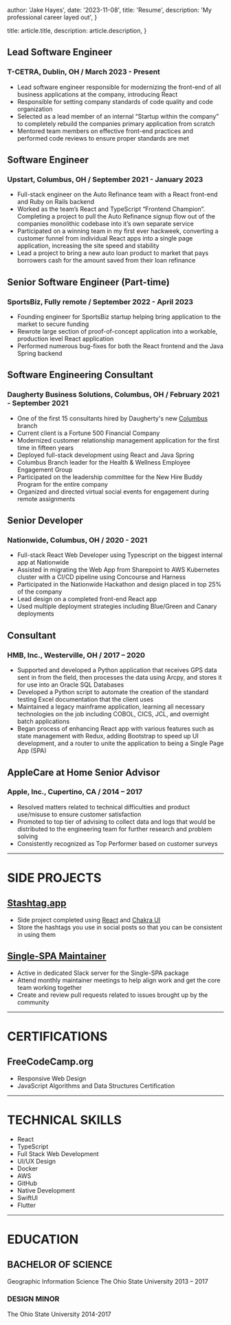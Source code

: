 
  author: 'Jake Hayes',
  date: '2023-11-08',
  title: 'Resume',
  description: 'My professional career layed out',
}

  title: article.title,
  description: article.description,
}


## Lead Software Engineer

### T-CETRA, Dublin, OH / March 2023 - Present

- Lead software engineer responsible for modernizing the front-end of all business applications at the company, introducing React
- Responsible for setting company standards of code quality and code organization
- Selected as a lead member of an internal “Startup within the company” to completely rebuild the companies primary application from scratch
- Mentored team members on effective front-end practices and performed code reviews to ensure proper standards are met

## Software Engineer

### Upstart, Columbus, OH / September 2021 - January 2023

- Full-stack engineer on the Auto Refinance team with a React front-end and Ruby on Rails backend
- Worked as the team’s React and TypeScript “Frontend Champion”. Completing a project to pull the Auto Refinance signup flow out of the companies monolithic codebase into it’s own separate service
- Participated on a winning team in my first ever hackweek, converting a customer funnel from individual React apps into a single page application, increasing the site speed and stability
- Lead a project to bring a new auto loan product to market that pays borrowers cash for the amount saved from their loan refinance

## Senior Software Engineer (Part-time)

### SportsBiz, Fully remote / September 2022 - April 2023

- Founding engineer for SportsBiz startup helping bring application to the market to secure funding
- Rewrote large section of proof-of-concept application into a workable, production level React application
- Performed numerous bug-fixes for both the React frontend and the Java Spring backend

## Software Engineering Consultant

### Daugherty Business Solutions, Columbus, OH / February 2021 - September 2021

- One of the first 15 consultants hired by Daugherty's new [Columbus](https://www.daugherty.com/columbus/) branch
- Current client is a Fortune 500 Financial Company
- Modernized customer relationship management application for the first time in fifteen years
- Deployed full-stack development using React and Java Spring
- Columbus Branch leader for the Health & Wellness Employee Engagement Group
- Participated on the leadership committee for the New Hire Buddy Program for the entire company
- Organized and directed virtual social events for engagement during remote assignments

## Senior Developer

### Nationwide, Columbus, OH / 2020 - 2021

- Full-stack React Web Developer using Typescript on the biggest internal app at Nationwide
- Assisted in migrating the Web App from Sharepoint to AWS Kubernetes cluster with a CI/CD pipeline using Concourse and Harness
- Participated in the Nationwide Hackathon and design placed in top 25% of the company
- Lead design on a completed front-end React app
- Used multiple deployment strategies including Blue/Green and Canary deployments

## Consultant

### HMB, Inc., Westerville, OH / 2017 – 2020

- Supported and developed a Python application that receives GPS data sent in from the field, then processes the data using Arcpy, and stores it for use into an Oracle SQL Databases
- Developed a Python script to automate the creation of the standard testing Excel documentation that the client uses
- Maintained a legacy mainframe application, learning all necessary technologies on the job including COBOL, CICS, JCL, and overnight batch applications
- Began process of enhancing React app with various features such as state management with Redux, adding Bootstrap to speed up UI development, and a router to unite the application to being a Single Page App (SPA)

## AppleCare at Home Senior Advisor

### Apple, Inc., Cupertino, CA / 2014 – 2017

- Resolved matters related to technical difficulties and product use/misuse to ensure customer satisfaction
- Promoted to top tier of advising to collect data and logs that would be distributed to the engineering team for further research and problem solving
- Consistently recognized as Top Performer based on customer surveys

---

# SIDE PROJECTS

## [Stashtag.app](https://www.stashtag.app/)

- Side project completed using [React](https://reactjs.org/) and [Chakra UI](https://chakra-ui.com/)
- Store the hashtags you use in social posts so that you can be consistent in using them

## [Single-SPA Maintainer](https://single-spa.js.org)

- Active in dedicated Slack server for the Single-SPA package
- Attend monthly maintainer meetings to help align work and get the core team working together
- Create and review pull requests related to issues brought up by the community

---

# CERTIFICATIONS

## FreeCodeCamp.org

- Responsive Web Design
- JavaScript Algorithms and Data Structures Certification

---

# TECHNICAL SKILLS

- React
- TypeScript
- Full Stack Web Development
- UI/UX Design
- Docker
- AWS
- GitHub
- Native Development
- SwiftUI
- Flutter

---

# EDUCATION

## BACHELOR OF SCIENCE

Geographic Information Science
The Ohio State University
2013 – 2017

### DESIGN MINOR

The Ohio State University
2014-2017
